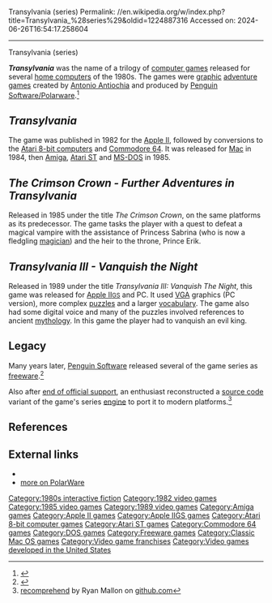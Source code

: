 Transylvania (series)
Permalink: //en.wikipedia.org/w/index.php?title=Transylvania_%28series%29&oldid=1224887316
Accessed on: 2024-06-26T16:54:17.258604



------
Transylvania (series)
{{Short description|1980s video game series}}

{{Infobox video game series
| genre = [[Adventure game|Adventure]]
| creator = [[Antonio Antiochia]]
| publisher = [[Penguin Software]]
| first release version = ''[[Transylvania (video game)|Transylvania]]''
| first release date = 1982 ([[Apple II]])
| latest release version = ''Transylvania III - Vanquish the Night''
| latest release date = 1989
}}

'''''Transylvania''''' was the name of a trilogy of [[computer game]]s released for several [[home computer]]s of the 1980s.  The games were [[Computer graphics|graphic]] [[adventure game]]s created by [[Antonio Antiochia]] and produced by [[Penguin Software|Penguin Software/Polarware]].<ref>{{cite web
 |url=http://www.filfre.net/2012/10/transylvania/
 |title=Transylvania
 |last=Maher
 |first=Jimmy
 |publisher=The Digital Antiquarian
 |access-date=July 25, 2017
}}</ref>

==''Transylvania''==
{{Main|Transylvania (video game)}}
The game was published in 1982 for the [[Apple II series|Apple II]], followed by conversions to the [[Atari 8-bit computers]] and [[Commodore 64]]. It was released for [[Mac (computer)|Mac]] in 1984, then [[Amiga]], [[Atari ST]] and [[MS-DOS]] in 1985.

==''The Crimson Crown - Further Adventures in Transylvania''==

Released in 1985 under the title ''The Crimson Crown'', on the same platforms as its predecessor.  The game tasks the player with a quest to defeat a magical vampire with the assistance of Princess Sabrina (who is now a fledgling [[Magician (fantasy)|magician]]) and the heir to the throne, Prince Erik.

==''Transylvania III - Vanquish the Night''==

Released in 1989 under the title ''Transylvania III: Vanquish The Night'', this game was released for [[Apple IIGS|Apple II<small>GS</small>]] and PC.  It used [[Video Graphics Array|VGA]] graphics (PC version), more complex [[puzzle]]s and a larger [[vocabulary]].  The game also had some digital voice and many of the puzzles involved references to ancient [[mythology]].  In this game the player had to vanquish an evil king.

== Legacy ==
Many years later, [[Penguin Software]] released several{{which?|date=September 2017}} of the game series as [[freeware]].<ref>{{cite web
 |url=http://graphicsmagician.com/polarware/comprehend.htm
 |title=The Comprehend Adventures
 |publisher=Polarware Archive site
 |access-date=July 25, 2017
}}</ref>

Also after [[End-of-life (product)|end of official support]], an enthusiast reconstructed a [[source code]] variant of the game's series [[Game engine|engine]] to port it to modern platforms.<ref>[https://github.com/RyanMallon/recomprehend recomprehend] by Ryan Mallon on [[github.com]]</ref>

==References==
{{reflist}}

==External links==
* {{moby game|id=-group/transylvania-series|name=''Transylvania'' series}}
* [http://www.if-legends.org/~adventure/PolarWare.html more on PolarWare]

{{Penguin Software}}

[[Category:1980s interactive fiction]]
[[Category:1982 video games]]
[[Category:1985 video games]]
[[Category:1989 video games]]
[[Category:Amiga games]]
[[Category:Apple II games]]
[[Category:Apple IIGS games]]
[[Category:Atari 8-bit computer games]]
[[Category:Atari ST games]]
[[Category:Commodore 64 games]]
[[Category:DOS games]]
[[Category:Freeware games]]
[[Category:Classic Mac OS games]]
[[Category:Video game franchises]]
[[Category:Video games developed in the United States]]